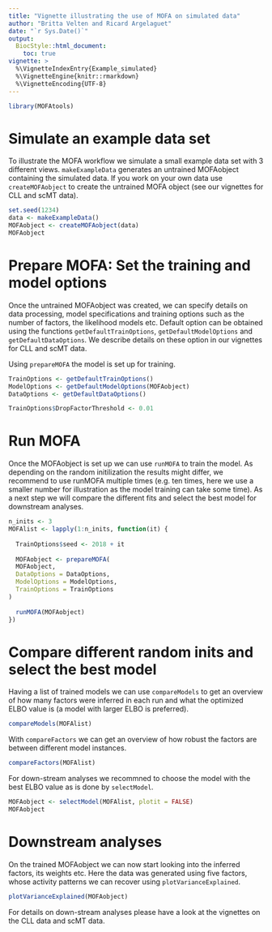 ```yaml
---
title: "Vignette illustrating the use of MOFA on simulated data"
author: "Britta Velten and Ricard Argelaguet"
date: "`r Sys.Date()`"
output:
  BiocStyle::html_document:
    toc: true
vignette: >
  %\VignetteIndexEntry{Example_simulated}
  %\VignetteEngine{knitr::rmarkdown}
  %\VignetteEncoding{UTF-8}
---
```


```r
library(MOFAtools)
```

# Simulate an example data set
To illustrate the MOFA workflow we simulate a small example data set with 3 different views. `makeExampleData` generates an untrained MOFAobject containing the simulated data. If you work on your own data use `createMOFAobject` to create the untrained MOFA object (see our vignettes for CLL and scMT data).
```r
set.seed(1234)
data <- makeExampleData()
MOFAobject <- createMOFAobject(data)
MOFAobject
```

# Prepare MOFA: Set the training and model options
Once the untrained MOFAobject was created, we can specify details on data processing, model specifications and training options such as the number of factors, the likelihood models etc. Default option can be obtained using the functions `getDefaultTrainOptions`, `getDefaultModelOptions` and `getDefaultDataOptions`. We describe details on these option in our vignettes for CLL and scMT data.

Using `prepareMOFA` the model is set up for training.
```r
TrainOptions <- getDefaultTrainOptions()
ModelOptions <- getDefaultModelOptions(MOFAobject)
DataOptions <- getDefaultDataOptions()

TrainOptions$DropFactorThreshold <- 0.01
```

# Run MOFA
Once the MOFAobject is set up we can use `runMOFA` to train the model. As depending on the random initilization the results might differ, we recommend to use runMOFA multiple times (e.g. ten times, here we use a smaller number for illustration as the model training can take some time). As a next step we will compare the different fits and select the best model for downstream analyses.
```r
n_inits <- 3
MOFAlist <- lapply(1:n_inits, function(it) {
  
  TrainOptions$seed <- 2018 + it
  
  MOFAobject <- prepareMOFA(
  MOFAobject, 
  DataOptions = DataOptions,
  ModelOptions = ModelOptions,
  TrainOptions = TrainOptions
)
  
  runMOFA(MOFAobject)
})
```


# Compare different random inits and select the best model
Having a list of trained models we can use `compareModels` to get an overview of how many factors were inferred in each run and what the optimized ELBO value is (a model with larger ELBO is preferred). 

```r
compareModels(MOFAlist)
```

With `compareFactors` we can get an overview of how robust the factors are between different model instances.
```r
compareFactors(MOFAlist)
```

For down-stream analyses we recommned to choose the model with the best ELBO value as is done by `selectModel`.
```r
MOFAobject <- selectModel(MOFAlist, plotit = FALSE)
MOFAobject
```

# Downstream analyses
On the trained MOFAobject we can now start looking into the inferred factors, its weights etc. Here the data was generated using five factors, whose activity patterns we can recover using `plotVarianceExplained`.
```r
plotVarianceExplained(MOFAobject)
```

For details on down-stream analyses please have a look at the vignettes on the CLL data and scMT data.

